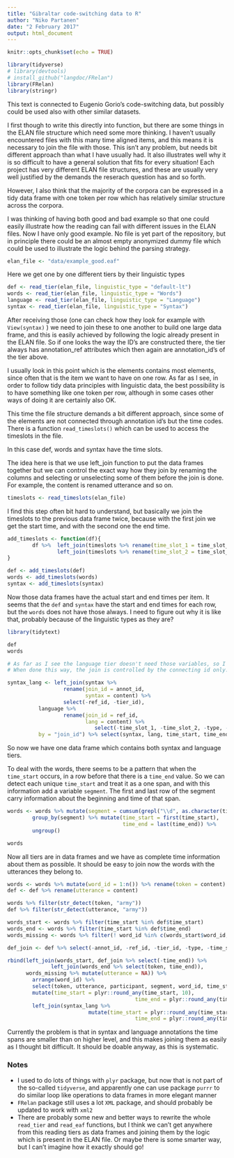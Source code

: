 ```yaml
---
title: "Gibraltar code-switching data to R"
author: "Niko Partanen"
date: "2 February 2017"
output: html_document
---
```


```r
knitr::opts_chunk$set(echo = TRUE)
```

```r
library(tidyverse)
# library(devtools)
# install_github("langdoc/FRelan")
library(FRelan)
library(stringr)
```

This text is connected to Eugenio Gorio's code-switching data, but possibly could be used also with other similar datasets.

I first though to write this directly into function, but there are some things in the ELAN file structure which need some more thinking. I haven't usually encountered files with this many time aligned items, and this means it is necessary to join the file with those. This isn't any problem, but needs bit different approach than what I have usually had. It also illustrates well why it is so difficult to have a general solution that fits for every situation! Each project has very different ELAN file structures, and these are usually very well justified by the demands the reserach question has and so forth.

However, I also think that the majority of the corpora can be expressed in a tidy data frame with one token per row which has relatively similar structure across the corpora.

I was thinking of having both good and bad example so that one could easily illustrate how the reading can fail with different issues in the ELAN files. Now I have only good example. No file is yet part of the repository, but in principle there could be an almost empty anonymized dummy file which could be used to illustrate the logic behind the parsing strategy.

```r

elan_file <- "data/example_good.eaf"

```

Here we get one by one different tiers by their linguistic types

```r

def <- read_tier(elan_file, linguistic_type = "default-lt")
words <- read_tier(elan_file, linguistic_type = "Words")
language <- read_tier(elan_file, linguistic_type = "Language")
syntax <- read_tier(elan_file, linguistic_type = "Syntax")

```

After receiving those (one can check how they look for example with `View(syntax)` ) we need to join these to one another to build one large data frame, and this is easily achieved by following the logic already present in the ELAN file. So if one looks the  way the ID's are constructed there, the tier always has annotation_ref attributes which then again are annotation_id's of the tier above.

I usually look in this point which is the elements contains most elements, since often that is the item we want to have on one row. As far as I see, in order to follow tidy data principles with linguistic data, the best possibility is to have something like one token per row, although in some cases other ways of doing it are certainly also OK.

This time the file structure demands a bit different approach, since some of the elements are not connected through annotation id's but the time codes. There is a function  `read_timeslots()` which can be used to access the timeslots in the file.

In this case def, words and syntax have the time slots.

The idea here is that we use left_join function to put the data frames together but we can control the exact way how they join by renaming the columns and selecting or unselecting some of them before the join is done. For example, the content is renamed utterance and so on.

```r
timeslots <- read_timeslots(elan_file)
```

I find this step often bit hard to understand, but basically we join the timeslots to the previous data frame twice, because with the first join we get the start time, and with the second one the end time.

```r

add_timeslots <- function(df){
        df %>%  left_join(timeslots %>% rename(time_slot_1 = time_slot_id, time_start = time_value)) %>%
                left_join(timeslots %>% rename(time_slot_2 = time_slot_id, time_end = time_value))
}

def <- add_timeslots(def)
words <- add_timeslots(words)
syntax <- add_timeslots(syntax)

```

Now those data frames have the actual start and end times per item. It seems that the `def` and `syntax` have the start and end times for each row, but the `words` does not have those always. I need to figure out why it is like that, probably because of the linguistic types as they are? 

```r

library(tidytext)

def
words

# As far as I see the language tier doesn't need those variables, so I remove them to keep it more simple
# When done this way, the join is controlled by the connecting id only.

syntax_lang <- left_join(syntax %>% 
                  rename(join_id = annot_id,
                         syntax = content) %>%
                  select(-ref_id, -tier_id), 
          language %>% 
                  rename(join_id = ref_id,
                         lang = content) %>%
                            select(-time_slot_1, -time_slot_2, -type, -tier_id, -annot_id, -participant),
          by = "join_id") %>% select(syntax, lang, time_start, time_end, join_id)

```

So now we have one data frame which contains both syntax and language tiers.

To deal with the words, there seems to be a pattern that when the `time_start` occurs, in a row before that there is a `time_end` value. So we can detect each unique `time_start` and treat it as a one span, and with this information add a variable `segment`. The first and last row of the segment carry information about the beginning and time of that span. 

```r
words <- words %>% mutate(segment = cumsum(grepl("\\d", as.character(time_start)))) %>%
        group_by(segment) %>% mutate(time_start = first(time_start),
                                     time_end = last(time_end)) %>%
        ungroup()

words
```

Now all tiers are in data frames and we have as complete time information about them as possible. It should be easy to join now the words with the utterances they belong to.

```r

words <- words %>% mutate(word_id = 1:n()) %>% rename(token = content)
def <- def %>% rename(utterance = content)

words %>% filter(str_detect(token, "army"))
def %>% filter(str_detect(utterance, "army"))

words_start <- words %>% filter(time_start %in% def$time_start)
words_end <- words %>% filter(time_start %in% def$time_end)
words_missing <- words %>% filter(! word_id %in% c(words_start$word_id, words_end$word_id))

def_join <- def %>% select(-annot_id, -ref_id, -tier_id, -type, -time_slot_1, -time_slot_2, -participant)

rbind(left_join(words_start, def_join %>% select(-time_end)) %>% 
              left_join(words_end %>% select(token, time_end)), 
      words_missing %>% mutate(utterance = NA)) %>%
        arrange(word_id) %>% 
        select(token, utterance, participant, segment, word_id, time_start, time_end) %>% 
        mutate(time_start = plyr::round_any(time_start, 10),
                                         time_end = plyr::round_any(time_end, 10)) %>%
        left_join(syntax_lang %>% 
                          mutate(time_start = plyr::round_any(time_start, 10),
                                         time_end = plyr::round_any(time_end, 10)))

```

Currently the problem is that in syntax and language annotations the time spans are smaller than on higher level, and this makes joining them as easily as I thought bit difficult. It should be doable anyway, as this is systematic.

### Notes

- I used to do lots of things with `plyr` package, but now that is not part of the so-called `tidyverse`, and apparently one can use package `purrr` to do similar loop like operations to data frames in more elegant manner
- `FRelan` package still uses a lot `XML` package, and should probably be updated to work with `xml2`
- There are probably some new and better ways to rewrite the whole `read_tier` and `read_eaf` functions, but I think we can't get anywhere from this reading tiers as data frames and joining them by the logic which is present in the ELAN file. Or maybe there is some smarter way, but I can't imagine how it exactly should go! 
